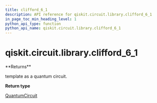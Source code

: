 ```yaml
---
title: clifford_6_1
description: API reference for qiskit.circuit.library.clifford_6_1
in_page_toc_min_heading_level: 1
python_api_type: function
python_api_name: qiskit.circuit.library.clifford_6_1
---
```


# qiskit.circuit.library.clifford\_6\_1

<Function id="qiskit.circuit.library.clifford_6_1" isDedicatedPage={true} github="https://github.com/qiskit/qiskit/tree/stable/0.20/qiskit/circuit/library/templates/clifford/clifford_6_1.py" signature="clifford_6_1()">
  **Returns**

  template as a quantum circuit.

  **Return type**

  [QuantumCircuit](qiskit.circuit.QuantumCircuit "qiskit.circuit.QuantumCircuit")
</Function>

